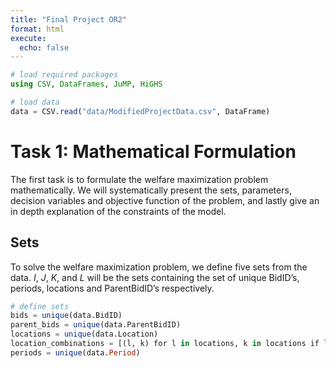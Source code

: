 ```yaml
---
title: "Final Project OR2"
format: html
execute: 
  echo: false
---
```


```julia
# load required packages
using CSV, DataFrames, JuMP, HiGHS

# load data
data = CSV.read("data/ModifiedProjectData.csv", DataFrame)

```

# Task 1: Mathematical Formulation

The first task is to formulate the welfare maximization problem mathematically. We will systematically present the sets, parameters, decision variables and objective function of the problem, and lastly give an in depth explanation of the constraints of the model.

## Sets

To solve the welfare maximization problem, we define five sets from the data. *I*, *J*, *K*, and *L* will be the sets containing the set of unique BidID's, periods, locations and ParentBidID's respectively.

```julia
# define sets
bids = unique(data.BidID)
parent_bids = unique(data.ParentBidID)
locations = unique(data.Location)
location_combinations = [(l, k) for l in locations, k in locations if l != k]
periods = unique(data.Period)
```